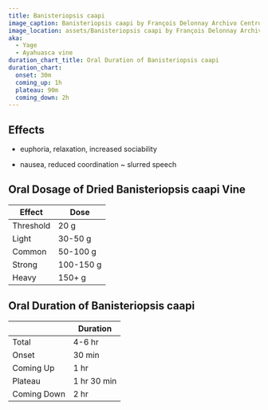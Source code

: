 ```yaml
---
title: Banisteriopsis caapi
image_caption: Banisteriopsis caapi by François Delonnay Archivo Centro Takiwasi.jpg
image_location: assets/Banisteriopsis caapi by François Delonnay Archivo Centro Takiwasi.jpg
aka:
  - Yage
  - Ayahuasca vine
duration_chart_title: Oral Duration of Banisteriopsis caapi
duration_chart:
  onset: 30m
  coming_up: 1h
  plateau: 90m
  coming_down: 2h
---
```


## Effects
+ euphoria, relaxation, increased sociability
- nausea, reduced coordination
~ slurred speech

## Oral Dosage of Dried Banisteriopsis caapi Vine
| Effect | Dose |
| --- | --- |
| Threshold | 20 g |
| Light | 30-50 g |
| Common | 50-100 g |
| Strong | 100-150 g |
| Heavy | 150+ g |

## Oral Duration of Banisteriopsis caapi
|  | Duration |
| --- | --- |
| Total | 4-6 hr |
| Onset | 30 min |
| Coming Up | 1 hr |
| Plateau | 1 hr 30 min |
| Coming Down | 2 hr |
